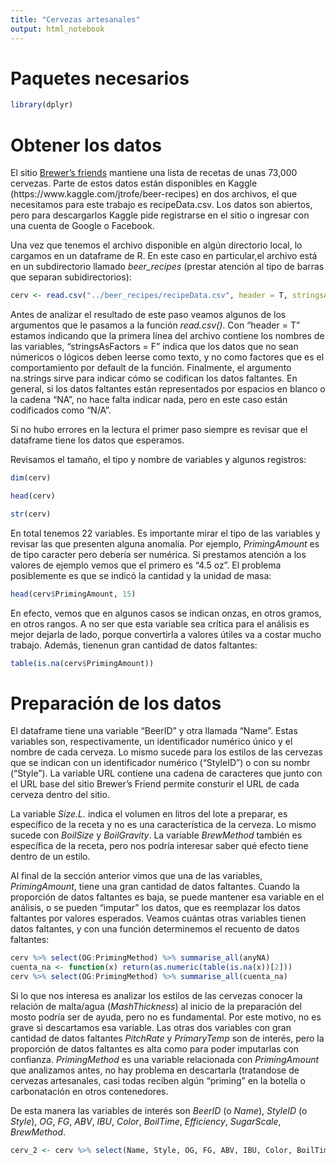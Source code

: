 ```yaml
---
title: "Cervezas artesanales"
output: html_notebook
---
```


# Paquetes necesarios

```r
library(dplyr)
```


# Obtener los datos

El sitio [Brewer's friends](https://www.brewersfriend.com/) mantiene una lista de recetas de unas 73,000 cervezas. Parte de estos datos están disponibles en Kaggle (https://www.kaggle.com/jtrofe/beer-recipes) en dos archivos, el que necesitamos para este trabajo es recipeData.csv. Los datos son abiertos, pero para descargarlos Kaggle pide registrarse en el sitio o ingresar con una cuenta de Google o Facebook. 

Una vez que tenemos el archivo disponible en algún directorio local, lo cargamos en un dataframe de R. En este caso en particular,el archivo está en un subdirectorio llamado *beer_recipes* (prestar atención al tipo de barras que separan subidirectorios):


```r
cerv <- read.csv("../beer_recipes/recipeData.csv", header = T, stringsAsFactors = F, na.strings = "N/A")
```

Antes de analizar el resultado de este paso veamos algunos de los argumentos que le pasamos a la función *read.csv()*. Con "header = T" estamos indicando que la primera línea del archivo contiene los nombres de las variables, "stringsAsFactors = F" indica que los datos que no sean númericos o lógicos deben leerse como texto, y no como factores que es el comportamiento por default de la función. Finalmente, el argumento na.strings sirve para indicar cómo se codifican los datos faltantes. En general, si los datos faltantes están representados por espacios en blanco o la cadena "NA", no hace falta indicar nada, pero en este caso están codificados como "N/A".  

Si no hubo errores en la lectura el primer paso siempre es revisar que el dataframe tiene los datos que esperamos.

Revisamos el tamaño, el tipo y nombre de variables y algunos registros:

```r
dim(cerv)
```

```r
head(cerv)
```

```r
str(cerv)
```

En total tenemos 22 variables. Es importante mirar el tipo de las variables y revisar las que presenten alguna anomalía. Por ejemplo,  *PrimingAmount* es de tipo caracter pero debería ser numérica. Si prestamos atención a los valores de ejemplo vemos que el primero es "4.5 oz". El problema posiblemente es que se indicó la cantidad y la unidad de masa: 

```r
head(cerv$PrimingAmount, 15)
```

En efecto, vemos que en algunos casos se indican onzas, en otros gramos, en otros rangos. A no ser que esta variable sea crítica para el análisis es mejor dejarla de lado, porque convertirla a valores útiles va a costar mucho trabajo. Además, tienenun gran cantidad de datos faltantes:

```r
table(is.na(cerv$PrimingAmount))
```


# Preparación de los datos

El dataframe tiene una variable "BeerID" y otra llamada "Name". Estas variables son, respectivamente, un identificador numérico único y el nombre de cada cerveza. Lo mismo sucede para los estilos de las cervezas que se indican con un identificador numérico ("StyleID") o con su nombr ("Style"). La variable URL contiene una cadena de caracteres que junto con el URL base del sitio Brewer's Friend permite consturir el URL de cada cerveza dentro del sitio.

La variable *Size.L.* indica el volumen en litros del lote a preparar, es específico de la receta y no es una característica de la cerveza. Lo mismo sucede con *BoilSize* y *BoilGravity*. La variable *BrewMethod* también es específica de la receta, pero nos podría interesar saber qué efecto tiene dentro de un estilo.

Al final de la sección anterior vimos que una de las variables, *PrimingAmount*, tiene una gran cantidad de datos faltantes. Cuando la proporción de datos faltantes es baja, se puede mantener esa variable en el análisis, o se pueden "imputar" los datos, que es reemplazar los datos faltantes por valores esperados. Veamos cuántas otras variables tienen datos faltantes, y con una función determinemos el recuento de datos faltantes:

```r
cerv %>% select(OG:PrimingMethod) %>% summarise_all(anyNA)
cuenta_na <- function(x) return(as.numeric(table(is.na(x))[2]))
cerv %>% select(OG:PrimingMethod) %>% summarise_all(cuenta_na)
```

Si lo que nos interesa es analizar los estilos de las cervezas  conocer la relación de malta/agua (*MashThickness*) al inicio de la preparación del mosto podría ser de ayuda, pero no es fundamental. Por este motivo, no es grave si descartamos esa variable. Las otras dos variables con gran cantidad de datos faltantes *PitchRate* y *PrimaryTemp* son de interés, pero la proporción de datos faltantes es alta como para poder imputarlas con confianza. *PrimingMethod* es una variable relacionada con *PrimingAmount* que analizamos antes, no hay problema en descartarla (tratandose de cervezas artesanales, casi todas reciben algún "priming" en la botella o carbonatación en otros contenedores.

De esta manera las variables de interés son *BeerID* (o *Name*), *StyleID* (o *Style*), *OG*, *FG*, *ABV*, *IBU*, *Color*, *BoilTime*, *Efficiency*, *SugarScale*, *BrewMethod*.

```r
cerv_2 <- cerv %>% select(Name, Style, OG, FG, ABV, IBU, Color, BoilTime, Efficiency, SugarScale, BrewMethod)

```

